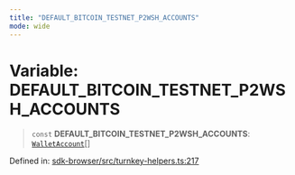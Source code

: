 ```yaml
---
title: "DEFAULT_BITCOIN_TESTNET_P2WSH_ACCOUNTS"
mode: wide
---
```

  
# Variable: DEFAULT\_BITCOIN\_TESTNET\_P2WSH\_ACCOUNTS

> `const` **DEFAULT\_BITCOIN\_TESTNET\_P2WSH\_ACCOUNTS**: [`WalletAccount`](../WalletAccount/readme)[]

Defined in: [sdk-browser/src/turnkey-helpers.ts:217](https://github.com/tkhq/sdk/blob/94193410cf3571aa019a0b9408107eeb43e39e16/packages/sdk-browser/src/turnkey-helpers.ts#L217)
